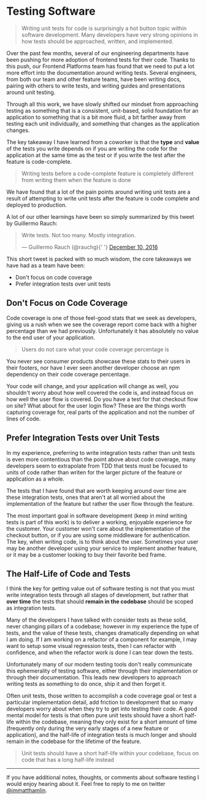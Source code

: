 

# Testing Software

> Writing unit tests for code is surprisingly a hot button topic within software development. Many
> developers have very strong opinions in how tests should be approached, written, and implemented.

Over the past few months, several of our engineering departments have been pushing for more adoption
of frontend tests for their code. Thanks to this push, our Frontend Platforms team has found that we
need to put a lot more effort into the documentation around writing tests. Several engineers, from
both our team and other feature teams, have been writing docs, pairing with others to write tests,
and writing guides and presentations around unit testing.

Through all this work, we have slowly shifted our mindset from approaching testing as something that
is a consistent, unit-based, solid foundation for an application to something that is a bit more
fluid, a bit farther away from testing each unit individually, and something that changes as the
application changes.

The key takeaway I have learned from a coworker is that the **type** and **value** of the tests you
write depends on if you are writing the code for the application at the same time as the test or if
you write the test after the feature is code-complete.

> Writing tests before a code-complete feature is completely different from writing them when the
> feature is done

We have found that a lot of the pain points around writing unit tests are a result of attempting to
write unit tests after the feature is code complete and deployed to production.

A lot of our other learnings have been so simply summarized by this tweet by Guillermo Rauch:

<blockquote className="twitter-tweet tw-align-center" data-lang="en">
  <p lang="en" dir="ltr">
    Write tests. Not too many. Mostly integration.
  </p>
  &mdash; Guillermo Rauch (@rauchg){' '}
  <a href="https://twitter.com/rauchg/status/807626710350839808?ref_src=twsrc%5Etfw">
    December 10, 2016
  </a>
</blockquote>

This short tweet is packed with so much wisdom, the core takeaways we have had as a team have been:

- Don't focus on code coverage
- Prefer integration tests over unit tests

## Don't Focus on Code Coverage

Code coverage is one of those feel-good stats that we seek as developers, giving us a rush when we
see the coverage report come back with a higher percentage than we had previously. Unfortunately it
has absolutely no value to the end user of your application.

> Users do not care what your code coverage percentage is

You never see consumer products showcase these stats to their users in their footers, nor have I
ever seen another developer choose an npm dependency on their code coverage percentage.

Your code will change, and your application will change as well, you shouldn't worry about how well
covered the code is, and instead focus on how well the user flow is covered. Do you have a test for
that checkout flow on site? What about for the user login flow? These are the things worth capturing
coverage for, real parts of the application and not the number of lines of code.

## Prefer Integration Tests over Unit Tests

In my experience, preferring to write integration tests rather than unit tests is even more
contentious than the point above about code coverage, many developers seem to extrapolate from TDD
that tests must be focused to units of code rather than writen for the larger picture of the feature
or application as a whole.

The tests that I have found that are worth keeping around over time are these integration tests,
ones that aren't at all worried about the implementation of the feature but rather the user flow
through the feature.

The most important goal in software development (keep in mind writing tests is part of this work) is
to deliver a working, enjoyable experience for the customer. Your customer won't care about the
implementation of the checkout button, or if you are using some middleware for authentication. The
key, when writing code, is to think about the user. Sometimes your user may be another developer
using your service to implement another feature, or it may be a customer looking to buy their
favorite bed frame.

## The Half-Life of Code and Tests

I think the key for getting value out of software testing is not that you must write integration
tests through all stages of development, but rather that **over time** the tests that should
**remain in the codebase** should be scoped as integration tests.

Many of the developers I have talked with consider tests as these solid, never changing pillars of a
codebase; however in my experience the type of tests, and the value of these tests, changes
dramatically depending on what I am doing. If I am working on a refactor of a component for example,
I may want to setup some visual regression tests, then I can refactor with confidence, and when the
refactor work is done I can tear down the tests.

Unfortunately many of our modern testing tools don't really communicate this ephemerality of testing
software, either through their implementation or through their documentation. This leads new
developers to approach writing tests as something to do once, ship it and then forget it.

Often unit tests, those written to accomplish a code coverage goal or test a particular
implementation detail, add friction to development that so many developers worry about when they try
to get into testing their code. A good mental model for tests is that often pure unit tests should
have a short half-life within the codebase, meaning they only exist for a short amount of time
(frequently only during the very early stages of a new feature or application), and the half-life of
integration tests is much longer and should remain in the codebase for the lifetime of the feature.

> Unit tests should have a short half-life within your codebase, focus on code that has a long
> half-life instead

---

If you have additional notes, thoughts, or comments about software testing I would enjoy hearing
about it. Feel free to reply to me on twitter
[@immatthamlin](https://mobile.twitter.com/immatthamlin).
